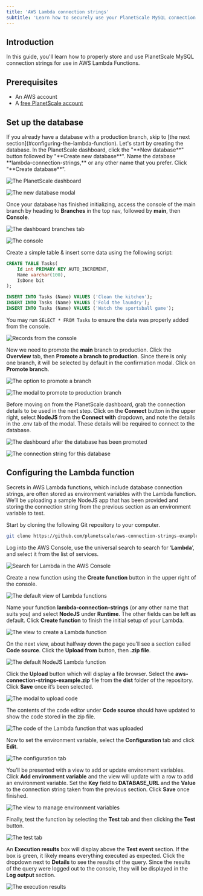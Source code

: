 ```yaml
---
title: 'AWS Lambda connection strings'
subtitle: 'Learn how to securely use your PlanetScale MySQL connection strings with AWS Lambda Functions'
---
```


## Introduction

In this guide, you'll learn how to properly store and use PlanetScale MySQL connection strings for use in AWS Lambda Functions.

## Prerequisites

- An AWS account
- A [free PlanetScale account](https://auth.planetscale.com/sign-up)

## Set up the database
<InfoBlock type='note'>
  If you already have a database with a production branch, skip to [the next section](#configuring-the-lambda-function).
</InfoBlock>
Let's start by creating the database. In the PlanetScale dashboard, click the "**New database**" button followed by "**Create new database**". Name the database **lambda-connection-strings,** or any other name that you prefer. Click "**Create database**".

![The PlanetScale dashboard](/img/docs/aws-lambda-connection-strings/capture_2022_07_0614_51_122x.png)

![The new database modal](/img/docs/aws-lambda-connection-strings/capture_2022_07_0615_04_05.png)

Once your database has finished initializing, access the console of the main branch by heading to **Branches** in the top nav, followed by **main**, then **Console**.

![The dashboard branches tab](/img/docs/aws-lambda-connection-strings/capture_2022_07_0615_05_39.png)

![The console](/img/docs/aws-lambda-connection-strings/capture_2022_07_0615_06_26.png)

Create a simple table & insert some data using the following script:

```sql
CREATE TABLE Tasks(
	Id int PRIMARY KEY AUTO_INCREMENT,
	Name varchar(100),
	IsDone bit
);

INSERT INTO Tasks (Name) VALUES ('Clean the kitchen');
INSERT INTO Tasks (Name) VALUES ('Fold the laundry');
INSERT INTO Tasks (Name) VALUES ('Watch the sportsball game');
```

You may run `SELECT * FROM Tasks` to ensure the data was properly added from the console.

![Records from the console](/img/docs/aws-lambda-connection-strings/Untitled.png)

Now we need to promote the **main** branch to production. Click the **Overview** tab, then **Promote a branch to production**. Since there is only one branch, it will be selected by default in the confirmation modal. Click on **Promote branch**.

![The option to promote a branch](/img/docs/aws-lambda-connection-strings/capture_2022_07_0615_23_40.png)

![The modal to promote to production branch](/img/docs/aws-lambda-connection-strings/capture_2022_07_0615_23_46.png)

Before moving on from the PlanetScale dashboard, grab the connection details to be used in the next step. Click on the **Connect** button in the upper right, select **NodeJS** from the **Connect with** dropdown, and note the details in the .env tab of the modal. These details will be required to connect to the database.

![The dashboard after the database has been promoted](/img/docs/aws-lambda-connection-strings/capture_2022_07_0615_42_49.png)

![The connection string for this database](/img/docs/aws-lambda-connection-strings/capture_2022_07_0615_37_27.png)

## Configuring the Lambda function

Secrets in AWS Lambda functions, which include database connection strings, are often stored as environment variables with the Lambda function. We’ll be uploading a sample NodeJS app that has been provided and storing the connection string from the previous section as an environment variable to test.

Start by cloning the following Git repository to your computer.

```bash
git clone https://github.com/planetscale/aws-connection-strings-example.git
```

Log into the AWS Console, use the universal search to search for ‘**Lambda**’, and select it from the list of services.

![Search for Lambda in the AWS Console](/img/docs/aws-lambda-connection-strings/capture_2022_07_0615_12_17.png)

Create a new function using the **Create function** button in the upper right of the console.

![The default view of Lambda functions](/img/docs/aws-lambda-connection-strings/capture_2022_07_0615_13_15.png)

Name your function **lambda-connection-strings** (or any other name that suits you) and select **NodeJS** under **Runtime**. The other fields can be left as default. Click **Create function** to finish the initial setup of your Lambda.

![The view to create a Lambda function](/img/docs/aws-lambda-connection-strings/capture_2022_07_0711_23_00.png)

On the next view, about halfway down the page you’ll see a section called **Code source**. Click the **Upload from** button, then **.zip file**.

![The default NodeJS Lambda function](/img/docs/aws-lambda-connection-strings/capture_2022_07_0711_45_53.png)

Click the **Upload** button which will display a file browser. Select the **aws-connection-strings-example.zip** file from the **dist** folder of the repository. Click **Save** once it’s been selected.

![The modal to upload code](/img/docs/aws-lambda-connection-strings/capture_2022_07_0711_46_15.png)

The contents of the code editor under **Code source** should have updated to show the code stored in the zip file.

![The code of the Lambda function that was uploaded](/img/docs/aws-lambda-connection-strings/capture_2022_07_0711_55_14.png)

Now to set the environment variable, select the **Configuration** tab and click **Edit**.

![The configuration tab](/img/docs/aws-lambda-connection-strings/capture_2022_07_0711_48_33.png)

You’ll be presented with a view to add or update environment variables. Click **Add environment variable** and the view will update with a row to add an environment variable. Set the **Key** field to **DATABASE_URL** and the **Value** to the connection string taken from the previous section. Click **Save** once finished.

![The view to manage environment variables](/img/docs/aws-lambda-connection-strings/capture_2022_07_0711_48_57.png)

Finally, test the function by selecting the **Test** tab and then clicking the **Test** button.

![The test tab](/img/docs/aws-lambda-connection-strings/capture_2022_07_0712_01_20.png)

An **Execution results** box will display above the **Test event** section. If the box is green, it likely means everything executed as expected. Click the dropdown next to **Details** to see the results of the query. Since the results of the query were logged out to the console, they will be displayed in the **Log output** section.

![The execution results](/img/docs/aws-lambda-connection-strings/capture_2022_07_0712_03_12.png)
